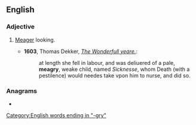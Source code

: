 ==English==

===Adjective===
{{head|en|adjective}}

# {{lb|en|rare|archaic}} [[meager|Meager]] looking.
#* '''1603''', Thomas Dekker, ''[http://www.luminarium.org/renascence-editions/yeare.html The Wonderfull yeare.]'':
#*: at length she fell in labour, and was deliuered of a pale, '''meagry''', weake child, named ''Sicknesse'', whom Death (with a pestilence) would needes take vpon him to nurse, and did so.

===Anagrams===
* {{anagrams|en|a=aegmry|gaymer|magery}}

[[Category:English words ending in "-gry"]]